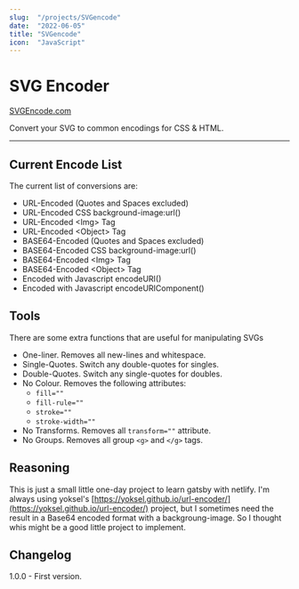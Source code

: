 ```yaml
---
slug:  "/projects/SVGencode"
date:  "2022-06-05"
title: "SVGencode"
icon:  "JavaScript"
---
```


# SVG Encoder

[SVGEncode.com](SVGEncode.com)

Convert your SVG to common encodings for CSS & HTML.

---

## Current Encode List
The current list of conversions are:

- URL-Encoded (Quotes and Spaces excluded)
- URL-Encoded CSS background-image:url()
- URL-Encoded &#60;Img&#62; Tag
- URL-Encoded &#60;Object&#62; Tag
- BASE64-Encoded (Quotes and Spaces excluded)
- BASE64-Encoded CSS background-image:url()
- BASE64-Encoded &#60;Img&#62; Tag
- BASE64-Encoded &#60;Object&#62; Tag
- Encoded with Javascript encodeURI()
- Encoded with Javascript encodeURIComponent()

## Tools
There are some extra functions that are useful for manipulating SVGs

- One-liner. Removes all new-lines and whitespace.
- Single-Quotes. Switch any double-quotes for singles.
- Double-Quotes. Switch any single-quotes for doubles.
- No Colour. Removes the following attributes:
    - `fill=""` 
    - `fill-rule=""`
    - `stroke=""`
    - `stroke-width=""`
- No Transforms. Removes all `transform=""` attribute.
- No Groups. Removes all group `<g>` and `</g>` tags.

## Reasoning

This is just a small little one-day project to learn gatsby with netlify. I'm always using yoksel's [https://yoksel.github.io/url-encoder/](https://yoksel.github.io/url-encoder/) project, but I sometimes need the result in a Base64 encoded format with a backgroung-image. So I thought whis might be a good little project to implement.


## Changelog

1.0.0 - First version.